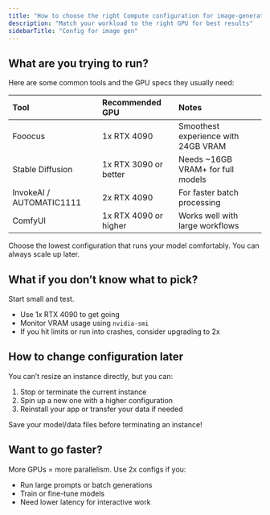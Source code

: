 ```yaml
---
title: "How to choose the right Compute configuration for image-generation tools"
description: "Match your workload to the right GPU for best results"
sidebarTitle: "Config for image gen"
---
```


## **What are you trying to run?**

Here are some common tools and the GPU specs they usually need:

| Tool                     | Recommended GPU       | Notes                               |
| :----------------------- | :-------------------- | :---------------------------------- |
| Fooocus                  | 1x RTX 4090           | Smoothest experience with 24GB VRAM |
| Stable Diffusion         | 1x RTX 3090 or better | Needs ~16GB VRAM+ for full models   |
| InvokeAI / AUTOMATIC1111 | 2x RTX 4090           | For faster batch processing         |
| ComfyUI                  | 1x RTX 4090 or higher | Works well with large workflows     |

<Tip>
  Choose the lowest configuration that runs your model comfortably. You can always scale up later.
</Tip>

## What if you don’t know what to pick?

Start small and test.

- Use 1x RTX 4090 to get going
- Monitor VRAM usage using `nvidia-smi`
- If you hit limits or run into crashes, consider upgrading to 2x

## How to change configuration later

You can’t resize an instance directly, but you can:

1. Stop or terminate the current instance
2. Spin up a new one with a higher configuration
3. Reinstall your app or transfer your data if needed

<Info>
  Save your model/data files before terminating an instance!
</Info>

## Want to go faster?

More GPUs = more parallelism. Use 2x configs if you:

- Run large prompts or batch generations
- Train or fine-tune models
- Need lower latency for interactive work